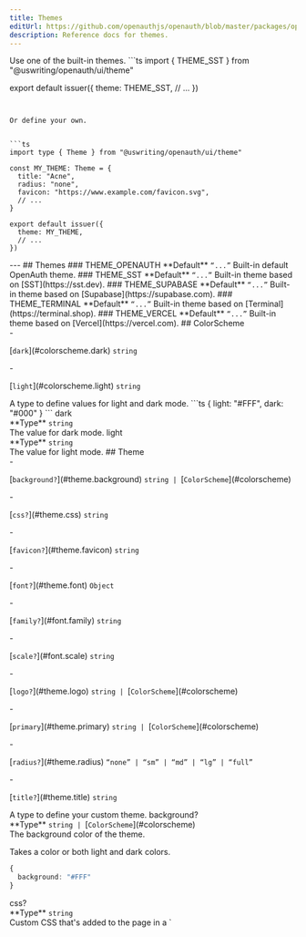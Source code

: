 ```yaml
---
title: Themes
editUrl: https://github.com/openauthjs/openauth/blob/master/packages/openauth/src/ui/theme.ts
description: Reference docs for themes.
---
```



<div class="tsdoc">
<Section type="about">
Use one of the built-in themes.
```ts
import { THEME_SST } from "@uswriting/openauth/ui/theme"

export default issuer({
  theme: THEME_SST,
  // ...
})
```


Or define your own.


```ts
import type { Theme } from "@uswriting/openauth/ui/theme"

const MY_THEME: Theme = {
  title: "Acne",
  radius: "none",
  favicon: "https://www.example.com/favicon.svg",
  // ...
}

export default issuer({
  theme: MY_THEME,
  // ...
})
```
</Section>
---
## Themes
### THEME_OPENAUTH
<Segment>

<InlineSection>
**Default** <code class="symbol">&ldquo;</code><code class="primitive">...</code><code class="symbol">&rdquo;</code>
</InlineSection>
Built-in default OpenAuth theme.
</Segment>
### THEME_SST
<Segment>

<InlineSection>
**Default** <code class="symbol">&ldquo;</code><code class="primitive">...</code><code class="symbol">&rdquo;</code>
</InlineSection>
Built-in theme based on [SST](https://sst.dev).
</Segment>
### THEME_SUPABASE
<Segment>

<InlineSection>
**Default** <code class="symbol">&ldquo;</code><code class="primitive">...</code><code class="symbol">&rdquo;</code>
</InlineSection>
Built-in theme based on [Supabase](https://supabase.com).
</Segment>
### THEME_TERMINAL
<Segment>

<InlineSection>
**Default** <code class="symbol">&ldquo;</code><code class="primitive">...</code><code class="symbol">&rdquo;</code>
</InlineSection>
Built-in theme based on [Terminal](https://terminal.shop).
</Segment>
### THEME_VERCEL
<Segment>

<InlineSection>
**Default** <code class="symbol">&ldquo;</code><code class="primitive">...</code><code class="symbol">&rdquo;</code>
</InlineSection>
Built-in theme based on [Vercel](https://vercel.com).
</Segment>
## ColorScheme
<Segment>
<Section type="parameters">
- <p>[<code class="key">dark</code>](#colorscheme.dark) <code class="primitive">string</code></p>
- <p>[<code class="key">light</code>](#colorscheme.light) <code class="primitive">string</code></p>
</Section>
A type to define values for light and dark mode.
```ts
{
  light: "#FFF",
  dark: "#000"
}
```
</Segment>
<NestedTitle id="colorscheme.dark" Tag="h4" parent="ColorScheme.">dark</NestedTitle>
<Segment>
<Section type="parameters">
<InlineSection>
**Type** <code class="primitive">string</code>
</InlineSection>
</Section>
The value for dark mode.
</Segment>
<NestedTitle id="colorscheme.light" Tag="h4" parent="ColorScheme.">light</NestedTitle>
<Segment>
<Section type="parameters">
<InlineSection>
**Type** <code class="primitive">string</code>
</InlineSection>
</Section>
The value for light mode.
</Segment>
## Theme
<Segment>
<Section type="parameters">
- <p>[<code class="key">background?</code>](#theme.background) <code class="primitive">string</code><code class="symbol"> | </code>[<code class="type">ColorScheme</code>](#colorscheme)</p>
- <p>[<code class="key">css?</code>](#theme.css) <code class="primitive">string</code></p>
- <p>[<code class="key">favicon?</code>](#theme.favicon) <code class="primitive">string</code></p>
- <p>[<code class="key">font?</code>](#theme.font) <code class="primitive">Object</code></p>
  - <p>[<code class="key">family?</code>](#font.family) <code class="primitive">string</code></p>
  - <p>[<code class="key">scale?</code>](#font.scale) <code class="primitive">string</code></p>
- <p>[<code class="key">logo?</code>](#theme.logo) <code class="primitive">string</code><code class="symbol"> | </code>[<code class="type">ColorScheme</code>](#colorscheme)</p>
- <p>[<code class="key">primary</code>](#theme.primary) <code class="primitive">string</code><code class="symbol"> | </code>[<code class="type">ColorScheme</code>](#colorscheme)</p>
- <p>[<code class="key">radius?</code>](#theme.radius) <code class="symbol">&ldquo;</code><code class="primitive">none</code><code class="symbol">&rdquo;</code><code class="symbol"> | </code><code class="symbol">&ldquo;</code><code class="primitive">sm</code><code class="symbol">&rdquo;</code><code class="symbol"> | </code><code class="symbol">&ldquo;</code><code class="primitive">md</code><code class="symbol">&rdquo;</code><code class="symbol"> | </code><code class="symbol">&ldquo;</code><code class="primitive">lg</code><code class="symbol">&rdquo;</code><code class="symbol"> | </code><code class="symbol">&ldquo;</code><code class="primitive">full</code><code class="symbol">&rdquo;</code></p>
- <p>[<code class="key">title?</code>](#theme.title) <code class="primitive">string</code></p>
</Section>
A type to define your custom theme.
</Segment>
<NestedTitle id="theme.background" Tag="h4" parent="Theme.">background?</NestedTitle>
<Segment>
<Section type="parameters">
<InlineSection>
**Type** <code class="primitive">string</code><code class="symbol"> | </code>[<code class="type">ColorScheme</code>](#colorscheme)
</InlineSection>
</Section>
The background color of the theme.

Takes a color or both light and dark colors.
```ts
{
  background: "#FFF"
}
```
</Segment>
<NestedTitle id="theme.css" Tag="h4" parent="Theme.">css?</NestedTitle>
<Segment>
<Section type="parameters">
<InlineSection>
**Type** <code class="primitive">string</code>
</InlineSection>
</Section>
Custom CSS that's added to the page in a `<style>` tag.

This can be used to import custom fonts.
```ts
{
  css: `@import url('https://fonts.googleapis.com/css2?family=Rubik:wght@100;200;300;400;500;600;700;800;900&display=swap');`
}
```
</Segment>
<NestedTitle id="theme.favicon" Tag="h4" parent="Theme.">favicon?</NestedTitle>
<Segment>
<Section type="parameters">
<InlineSection>
**Type** <code class="primitive">string</code>
</InlineSection>
</Section>
A URL to the favicon of your app.
```ts
{
  favicon: "https://www.example.com/favicon.svg"
}
```
</Segment>
<NestedTitle id="theme.font" Tag="h4" parent="Theme.">font?</NestedTitle>
<Segment>
<Section type="parameters">
<InlineSection>
**Type** <code class="primitive">Object</code>
</InlineSection>
</Section>
The font family and scale of the theme.
</Segment>
<NestedTitle id="font.family" Tag="h5" parent="Theme.font.">family?</NestedTitle>
<Segment>
<Section type="parameters">
<InlineSection>
**Type** <code class="primitive">string</code>
</InlineSection>
</Section>
The font family of the theme.
```ts
{
  font: {
    family: "Geist Mono, monospace"
  }
}
```
</Segment>
<NestedTitle id="font.scale" Tag="h5" parent="Theme.font.">scale?</NestedTitle>
<Segment>
<Section type="parameters">
<InlineSection>
**Type** <code class="primitive">string</code>
</InlineSection>
</Section>

<InlineSection>
**Default** "1"
</InlineSection>
The font scale of the theme. Can be used to increase or decrease the font sizes across
the UI.
```ts
{
  font: {
    scale: "1.25"
  }
}
```
</Segment>
<NestedTitle id="theme.logo" Tag="h4" parent="Theme.">logo?</NestedTitle>
<Segment>
<Section type="parameters">
<InlineSection>
**Type** <code class="primitive">string</code><code class="symbol"> | </code>[<code class="type">ColorScheme</code>](#colorscheme)
</InlineSection>
</Section>
A URL to the logo of your app.

Takes a single image or both light and dark mode versions.
```ts
{
  logo: "https://www.example.com/logo.svg"
}
```
</Segment>
<NestedTitle id="theme.primary" Tag="h4" parent="Theme.">primary</NestedTitle>
<Segment>
<Section type="parameters">
<InlineSection>
**Type** <code class="primitive">string</code><code class="symbol"> | </code>[<code class="type">ColorScheme</code>](#colorscheme)
</InlineSection>
</Section>
The primary color of the theme.

Takes a color or both light and dark colors.
```ts
{
  primary: "#FF5E00"
}
```
</Segment>
<NestedTitle id="theme.radius" Tag="h4" parent="Theme.">radius?</NestedTitle>
<Segment>
<Section type="parameters">
<InlineSection>
**Type** <code class="symbol">&ldquo;</code><code class="primitive">none</code><code class="symbol">&rdquo;</code><code class="symbol"> | </code><code class="symbol">&ldquo;</code><code class="primitive">sm</code><code class="symbol">&rdquo;</code><code class="symbol"> | </code><code class="symbol">&ldquo;</code><code class="primitive">md</code><code class="symbol">&rdquo;</code><code class="symbol"> | </code><code class="symbol">&ldquo;</code><code class="primitive">lg</code><code class="symbol">&rdquo;</code><code class="symbol"> | </code><code class="symbol">&ldquo;</code><code class="primitive">full</code><code class="symbol">&rdquo;</code>
</InlineSection>
</Section>
The border radius of the UI elements.
```ts
{
  radius: "none"
}
```
</Segment>
<NestedTitle id="theme.title" Tag="h4" parent="Theme.">title?</NestedTitle>
<Segment>
<Section type="parameters">
<InlineSection>
**Type** <code class="primitive">string</code>
</InlineSection>
</Section>
The name of your app. Also used as the title of the page.
```ts
{
  title: "Acne"
}
```
</Segment>
</div>